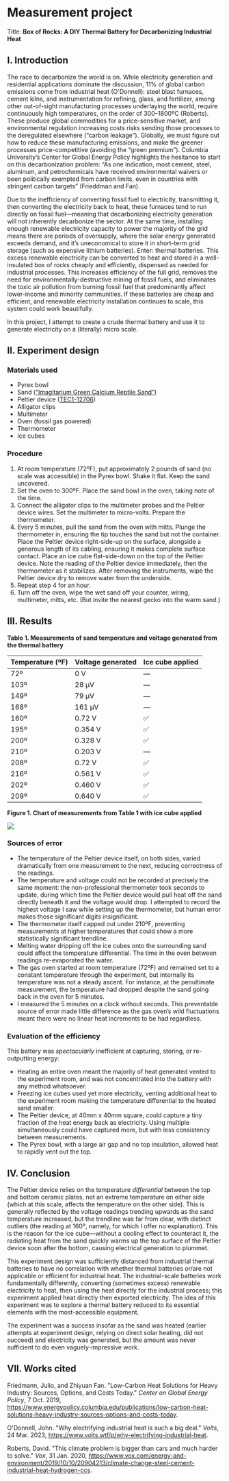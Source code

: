 # Measurement project

Title: **Box of Rocks: A DIY Thermal Battery for Decarbonizing Industrial Heat**

## I. Introduction

The race to decarbonize the world is on. While electricity generation and residential applications dominate the discussion, 11% of global carbon emissions come from industrial heat (O'Donnell): steel blast furnaces, cement kilns, and instrumentation for refining, glass, and fertilizer, among other out-of-sight manufacturing processes underlaying the world, require continuously high temperatures, on the order of 300–1800ºC (Roberts). These produce global commodities for a price-sensitive market, and environmental regulation increasing costs risks sending those processes to the deregulated elsewhere (“carbon leakage”). Globally, we must figure out how to reduce these manufacturing emissions, and make the greener processes price-competitive (avoiding the “green premium”). Columbia University’s Center for Global Energy Policy highlights the hesitance to start on this decarbonization problem: “As one indication, most cement, steel, aluminum, and petrochemicals have received environmental waivers or been politically exempted from carbon limits, even in countries with stringent carbon targets” (Frieddman and Fan).

Due to the inefficiency of converting fossil fuel to electricity, transmitting it, then converting the electricity back to heat, these furnaces tend to run directly on fossil fuel—meaning that decarbonizing electricity generation will not inherently decarbonize the sector. At the same time, installing enough renewable electricity capacity to power the majority of the grid means there are periods of oversupply, where the solar energy generated exceeds demand, and it’s uneconomical to store it in short-term grid storage (such as expensive lithium batteries). Enter: thermal batteries. This excess renewable electricity can be converted to heat and stored in a well-insulated box of rocks cheaply and efficiently, dispensed as needed for industrial processes. This increases efficiency of the full grid, removes the need for environmentally-destructive mining of fossil fuels, and eliminates the toxic air pollution from burning fossil fuel that predominantly affect lower-income and minority communities. If these batteries are cheap and efficient, and renewable electricity installation continues to scale, this system could work beautifully.

In this project, I attempt to create a crude thermal battery and use it to generate electricity on a (literally) micro scale.

## II. Experiment design

### Materials used

- Pyrex bowl
- Sand ([“Imagitarium Green Calcium Reptile Sand”](https://www.petco.com/shop/en/petcostore/product/imagitarium-green-calcium-reptile-sand))
- Peltier device ([TEC1-12706](https://www.amazon.com/GeeBat-TEC1-12706-Thermoelectric-Heatsink-Cooling/dp/B01IT8SAZG/))
- Alligator clips
- Multimeter
- Oven (fossil gas powered)
- Thermometer
- Ice cubes

### Procedure

1. At room temperature (72ºF), put approximately 2 pounds of sand (no scale was accessible) in the Pyrex bowl. Shake it flat. Keep the sand uncovered.
2. Set the oven to 300ºF. Place the sand bowl in the oven, taking note of the time.
3. Connect the alligator clips to the multimeter probes and the Peltier device wires. Set the multimeter to micro-volts. Prepare the thermometer.
4. Every 5 minutes, pull the sand from the oven with mitts. Plunge the thermometer in, ensuring the tip touches the sand but not the container. Place the Peltier device right-side-up on the surface, alongside a generous length of its cabling, ensuring it makes complete surface contact. Place an ice cube flat-side-down on the top of the Peltier device. Note the reading of the Peltier device immediately, then the thermometer as it stabilizes. After removing the instruments, wipe the Peltier device dry to remove water from the underside.
5. Repeat step 4 for an hour.
6. Turn off the oven, wipe the wet sand off your counter, wiring, multimeter, mitts, etc. (But invite the nearest gecko into the warm sand.)

## III. Results

**Table 1. Measurements of sand temperature and voltage generated from the thermal battery**

| Temperature (ºF) | Voltage generated | Ice cube applied |
|:--|:--|:--|
| 72º | 0 V | — |
| 103º | 28 µV | — |
| 149º | 79 µV | — |
| 168º | 161 µV | — |
| 160º | 0.72 V | ✅ |
| 195º | 0.354 V | ✅ |
| 200º | 0.328 V | ✅ |
| 210º | 0.203 V | — |
| 208º | 0.72 V | ✅ |
| 216º | 0.561 V | ✅ |
| 202º | 0.460 V | ✅ |
| 209º | 0.640 V | ✅ |

**Figure 1. Chart of measurements from Table 1 with ice cube applied**

![](https://uploads.linear.app/64e6b087-64e3-4a23-9bdc-3d9f0ffe06b5/e5e5dbd8-cd3b-4609-9869-f3e1c39e4cb8/43a1414e-06e8-45be-a0e5-c0c15075718c)

### Sources of error

- The temperature of the Peltier device itself, on both sides, varied dramatically from one measurement to the next, reducing correctness of the readings.
- The temperature and voltage could not be recorded at precisely the same moment: the non-professional thermometer took seconds to update, during which time the Peltier device would pull heat off the sand directly beneath it and the voltage would drop. I attempted to record the highest voltage I saw while setting up the thermometer, but human error makes those significant digits insignificant.
- The thermometer itself capped out under 210ºF, preventing measurements at higher temperatures that could show a more statistically significant trendline.
- Melting water dripping off the ice cubes onto the surrounding sand could affect the temperature differential. The time in the oven between readings re-evaporated the water.
- The gas oven started at room temperature (72ºF) and remained set to a constant temperature through the experiment, but internally its temperature was not a steady ascent. For instance, at the penultimate measurement, the temperature had dropped despite the sand going back in the oven for 5 minutes.
- I measured the 5 minutes on a clock without seconds. This preventable source of error made little difference as the gas oven’s wild fluctuations meant there were no linear heat increments to be had regardless.

### Evaluation of the efficiency

This battery was *spectacularly* inefficient at capturing, storing, or re-outputting energy:

- Heating an entire oven meant the majority of heat generated vented to the experiment room, and was not concentrated into the battery with any method whatsoever.
- Freezing ice cubes used yet more electricity, venting additional heat to the experiment room making the temperature differential to the heated sand smaller.
- The Peltier device, at 40mm x 40mm square, could capture a tiny fraction of the heat energy back as electricity. Using multiple simultaneously could have captured more, but with less consistency between measurements.
- The Pyrex bowl, with a large air gap and no top insulation, allowed heat to rapidly vent out the top.

## IV. Conclusion

The Peltier device relies on the temperature *differential* between the top and bottom ceramic plates, not an extreme temperature on either side (which at this scale, affects the temperature on the other side). This is generally reflected by the voltage readings trending upwards as the sand temperature increased, but the trendline was far from clear, with distinct outliers (the reading at 160º, namely, for which I offer no explanation). This is the reason for the ice cube—without a cooling effect to counteract it, the radiating heat from the sand quickly warms up the top surface of the Peltier device soon after the bottom, causing electrical generation to plummet.

This experiment design was sufficiently distanced from industrial thermal batteries to have no correlation with whether thermal batteries or/are not applicable or efficient for industrial heat. The industrial-scale batteries work fundamentally differently, converting (sometimes excess) renewable electricity to heat, then using the heat directly for the industrial process; this experiment applied heat directly then exported electricity. The idea of this experiment was to explore a thermal battery reduced to its essential elements with the most-accessible equipment.

The experiment was a success insofar as the sand was heated (earlier attempts at experiment design, relying on direct solar heating, did not succeed) and electricity was generated, but the amount was never sufficient to do even vaguely-impressive work.

## VII. Works cited

Friedmann, Julio, and Zhiyuan Fan. "Low-Carbon Heat Solutions for Heavy Industry: Sources, Options, and Costs Today." *Center on Global Energy Policy*, 7 Oct. 2019, https://www.energypolicy.columbia.edu/publications/low-carbon-heat-solutions-heavy-industry-sources-options-and-costs-today.

O'Donnell, John. "Why electrifying industrial heat is such a big deal." *Volts*, 24 Mar. 2023, https://www.volts.wtf/p/why-electrifying-industrial-heat.

Roberts, David. "This climate problem is bigger than cars and much harder to solve." *Vox*, 31 Jan. 2020, https://www.vox.com/energy-and-environment/2019/10/10/20904213/climate-change-steel-cement-industrial-heat-hydrogen-ccs.
